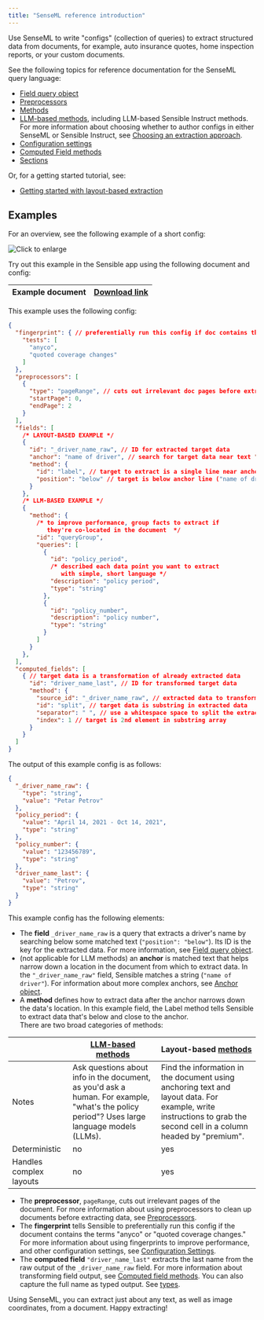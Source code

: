 ```yaml
---
title: "SenseML reference introduction"
---
```


Use SenseML to write "configs" (collection of queries) to extract structured data from documents, for example, auto insurance quotes, home inspection reports, or your custom documents.

See the following topics for reference documentation for the SenseML query language:

* [Field query object](/senseml-reference/field-query-object/index-field-query-object)
* [Preprocessors](/senseml-reference/preprocessors/index-preprocessors)
* [Methods](/senseml-reference/methods/index-methods)
* [LLM-based methods](/senseml-reference/llm-based-methods/index-llm-based-methods), including LLM-based Sensible Instruct methods. For more information about choosing whether to author configs in either SenseML or Sensible Instruct, see [Choosing an extraction approach](/welcome/author).
* [Configuration settings](/senseml-reference/config-settings/index-config-settings)
* [Computed Field methods](/senseml-reference/computed-field-methods/index-computed-field-methods)
* [Sections](/senseml-reference/sections/index-sections)

Or, for a getting started tutorial, see:

* [Getting started with layout-based extraction](/welcome/getting-started-ai)

## Examples

For an overview, see the following example of a short config:

![Click to enlarge](/assets/v0/images/screenshots/senseml_intro.png)

Try out this example in the Sensible app using the following document and config:

| Example document | [Download link](https://raw.githubusercontent.com/sensible-hq/sensible-docs/main/readme-sync/assets/v0/pdfs/split.pdf) |
| ---------------- | ---------------------------------------------------------------------------------------------------------------------- |

This example uses the following config:


```json JSON 
{
  "fingerprint": { // preferentially run this config if doc contains the test strings
    "tests": [
      "anyco",
      "quoted coverage changes"
    ]
  },
  "preprocessors": [
    {
      "type": "pageRange", // cuts out irrelevant doc pages before extraction
      "startPage": 0,
      "endPage": 2
    }
  ],
  "fields": [
    /* LAYOUT-BASED EXAMPLE */
    {
      "id": "_driver_name_raw", // ID for extracted target data
      "anchor": "name of driver", // search for target data near text "name of driver" in doc
      "method": {
        "id": "label", // target to extract is a single line near anchor line
        "position": "below" // target is below anchor line ("name of driver")
      }
    },
    /* LLM-BASED EXAMPLE */
    {
      "method": {
        /* to improve performance, group facts to extract if 
           they're co-located in the document  */
        "id": "queryGroup",
        "queries": [
          {
            "id": "policy_period",
            /* described each data point you want to extract
               with simple, short language */
            "description": "policy period",
            "type": "string"
          },
          {
            "id": "policy_number",
            "description": "policy number",
            "type": "string"
          }
        ]
      }
    },
  ],
  "computed_fields": [
    { // target data is a transformation of already extracted data
      "id": "driver_name_last", // ID for transformed target data
      "method": {
        "source_id": "_driver_name_raw", // extracted data to transform
        "id": "split", // target data is substring in extracted data
        "separator": " ", // use a whitespace space to split the extracted data into substring array
        "index": 1 // target is 2nd element in substring array
      }
    }
  ]
}
```
The output of this example config is as follows:


```JSON JSON 
{
  "_driver_name_raw": {
    "type": "string",
    "value": "Petar Petrov"
  },
  "policy_period": {
    "value": "April 14, 2021 - Oct 14, 2021",
    "type": "string"
  },
  "policy_number": {
    "value": "123456789",
    "type": "string"
  },
  "driver_name_last": {
    "value": "Petrov",
    "type": "string"
  }
}
```
This example config has the following elements:

* The **field** `_driver_name_raw` is a query that extracts a driver's name by searching below some matched text (`"position": "below"`). Its ID is the key for the extracted data. For more information, see [Field query object](/senseml-reference/field-query-object/index-field-query-object).
* (not applicable for LLM methods) an **anchor** is matched text that helps narrow down a location in the document from which to extract data. In the `"_driver_name_raw"` field, Sensible matches a string (`"name of driver"`). For information about more complex anchors, see [Anchor object](/senseml-reference/field-query-object/anchor).
* A **method** defines how to extract data after the anchor narrows down the data's location. In this example field, the Label method tells Sensible to extract data that's below and close to the anchor.  
There are two broad categories of methods:  

|                                              | [LLM-based methods](/senseml-reference/llm-based-methods/index-llm-based-methods)                                                                                                |  Layout-based [methods](/senseml-reference/methods/index-methods)                                                                                                                              |  
| -------------------------------------------- | ------------------------------------------------------------------------------------------------------------------------------------------- | ------------------------------------------------------------------------------------------------------------------------------------------------------------------- |  
| Notes                                        | Ask questions about info in the document, as you'd ask a human. For example, "what's the policy period"? Uses large language models (LLMs). | Find the information in the document using anchoring text and layout data. For example, write instructions to grab the second cell in a column headed by "premium". |  
| Deterministic                                | no                                                                                                                                          | yes                                                                                                                                                                 |  
| Handles complex layouts                      | no                                                                                                                                          | yes                                                                                                                                                                 |

* The **preprocessor**, `pageRange`, cuts out irrelevant pages of the document. For more information about using preprocessors to clean up documents before extracting data, see [Preprocessors](/senseml-reference/preprocessors/index-preprocessors).
* The **fingerprint** tells Sensible to preferentially run this config if the document contains the terms "anyco" or "quoted coverage changes." For more information about using fingerprints to improve performance, and other configuration settings, see [Configuration Settings](/senseml-reference/config-settings/index-config-settings).
* The **computed field** `"driver_name_last"` extracts the last name from the raw output of the `_driver_name_raw` field. For more information about transforming field output, see [Computed field methods](/senseml-reference/computed-field-methods/index-computed-field-methods). You can also capture the full name as typed output. See [types](/senseml-reference/field-query-object/types).

Using SenseML, you can extract just about any text, as well as image coordinates, from a document. Happy extracting!